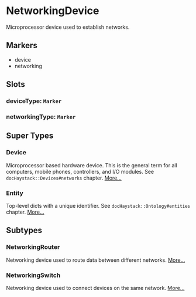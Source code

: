 # NetworkingDevice
Microprocessor device used to establish networks.
## Markers
- device
- networking

## Slots

### deviceType: `Marker`

### networkingType: `Marker`


## Super Types
### Device
Microprocessor based hardware device.  This is the general term for
all computers, mobile phones, controllers, and I/O modules.
See `docHaystack::Devices#networks` chapter. 
[More...](./Device)

### Entity
Top-level dicts with a unique identifier.
See `docHaystack::Ontology#entities` chapter. 
[More...](./Entity)


## Subtypes
### NetworkingRouter
Networking device used to route data between different networks. 
[More...](./NetworkingRouter)
### NetworkingSwitch
Networking device used to connect devices on the same network. 
[More...](./NetworkingSwitch)
